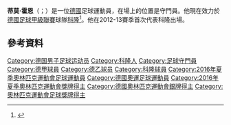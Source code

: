 {{expand|time=2015-05-18T09:49:33+00:00}} 
{{noteTA
|G1=Football
|G2=德甲
|1=zh-cn:霍恩;zh-hk:漢恩;zh-tw:霍恩;
}}

{{Infobox football biography
|name                = 蒂莫·霍恩<br/>Timo Horn
|image               = 2018-08-19 BFC Dynamo vs. 1. FC Köln (DFB-Pokal) by Sandro Halank–381.jpg
|caption             = 霍恩2018年效力[[科隆足球俱乐部|科隆]]
|fullname            = Timo Phil Horn<ref>{{cite web |url=http://resources.fifa.com/mm/document/tournament/competition/02/81/29/21/oft2016playerlist-update09.01.2017_neutral.pdf |title=Olympic Football Tournaments Rio 2016 – Men: List of Players |website=FIFA.com |publisher=Fédération Internationale de Football Association |format=PDF |page=7 |date=9 January 2017 |access-date=1 January 2018 |archive-url=https://web.archive.org/web/20180417184250/http://resources.fifa.com/mm/document/tournament/competition/02/81/29/21/oft2016playerlist-update09.01.2017_neutral.pdf |archive-date=2018-04-17 |dead-url=yes }}</ref>
|birth_date          = {{birth date and age|1993|5|12|df=y}}<ref>{{cite web | url = http://www.worldfootball.net/spieler_profil/timo-horn/ | title = Timo Horn | publisher = worldfootball.net | accessdate = 10 October 2012}}</ref>
|birth_place         = [[德國|德國]][[科隆|科隆]]
|height              = {{height|m=1.92|precision=0}}
|position            = [[守門員|守門員]]
|currentclub         = [[科隆足球俱乐部|科隆]]
|clubnumber          = 1 
|youthyears1         = 1999–2002
|youthclubs1         = SC Rondorf
|youthyears2         = 2002–2010
|youthclubs2         = [[科隆足球俱乐部|科隆]]
|years1              = 2010–2012
|clubs1              = 科隆二隊
|caps1               = 29
|goals1              = 0
|years2              = 2012–
|clubs2              = [[科隆足球俱乐部|科隆]]
|caps2               = 313
|goals2              = 0
|nationalyears1      = 2007–2008
|nationalteam1       = 德國U15
|nationalcaps1       = 1
|nationalgoals1      = 0
|nationalyears2      = 2008–2009
|nationalteam2       = 德國U16
|nationalcaps2       = 5
|nationalgoals2      = 0
|nationalyears3      = 2009–2010
|nationalteam3       = 德國U17
|nationalcaps3       = 11
|nationalgoals3      = 0
|nationalyears4      = 2010–2011
|nationalteam4       = 德國U18
|nationalcaps4       = 5
|nationalgoals4      = 0
|nationalyears5      = 2011–2012
|nationalteam5       = 德國U19
|nationalcaps5       = 5
|nationalgoals5      = 0
|nationalyears6      = 2012–2013
|nationalteam6       = 德國U20
|nationalcaps6       = 2
|nationalgoals6      = 0
|nationalyears7      = 2013–2015
|nationalteam7       = [[德國21歲以下國家足球隊|德國U21]]
|nationalcaps7       = 4
|nationalgoals7      = 0
|nationalyears8      = 2016
|nationalteam8       = [[德国国家奥林匹克足球队|德國國奧]]
|nationalcaps8       = 6
|nationalgoals8      = 0
|medaltemplates      = 
{{MedalCompetition|[[奧林匹克運動會|奧林匹克運動會]]}}
{{MedalSilver|[[2016年夏季奧林匹克運動會|2016年-{里}-約熱內盧]]|[[2016年夏季奧林匹克運動會男子足球比賽|團隊]]}}
|pcupdate            = 2021年8月15日
|ntupdate            = 
}}
'''蒂莫·霍恩'''（{{lang-de|Timo Horn}}；{{bd|1993年|5月12日}}）是一位[[德國|德國]]足球運動員，在場上的位置是守門員。他現在效力於[[德國足球甲級聯賽|德國足球甲級聯賽]]球隊[[科隆足球俱乐部|科隆]]<ref name="Hornkickerprofile">{{cite web|url=http://www.kicker.de/news/fussball/2bundesliga/vereine/2-bundesliga/2012-13/1-fc-koeln-16/49258/spieler_timo-horn.html|title=Horn, Timo|publisher=kicker|language=de|accessdate=9 October 2012|archive-date=2019-05-04|archive-url=https://web.archive.org/web/20190504075450/https://www.kicker.de/news/fussball/2bundesliga/vereine/2-bundesliga/2012-13/1-fc-koeln-16/49258/spieler_timo-horn.html|dead-url=no}}</ref>。他在2012-13賽季首次代表科隆出場。

== 參考資料 ==
{{reflist}}

{{科隆球員名單}}
{{弗里茨·瓦尔特奖U17}}

{{DEFAULTSORT:Horn, Timo}}
[[Category:德国男子足球运动员|Category:德国男子足球运动员]]
[[Category:科隆人|Category:科隆人]]
[[Category:足球守門員|Category:足球守門員]]
[[Category:德甲球員|Category:德甲球員]]
[[Category:德乙球员|Category:德乙球员]]
[[Category:科隆球員|Category:科隆球員]]
[[Category:2016年夏季奧林匹克運動會足球運動員|Category:2016年夏季奧林匹克運動會足球運動員]]
[[Category:德國奧運足球運動員|Category:德國奧運足球運動員]]
[[Category:2016年夏季奧林匹克運動會獎牌得主|Category:2016年夏季奧林匹克運動會獎牌得主]]
[[Category:德國奧林匹克運動會銀牌得主|Category:德國奧林匹克運動會銀牌得主]]
[[Category:奧林匹克運動會足球獎牌得主|Category:奧林匹克運動會足球獎牌得主]]
